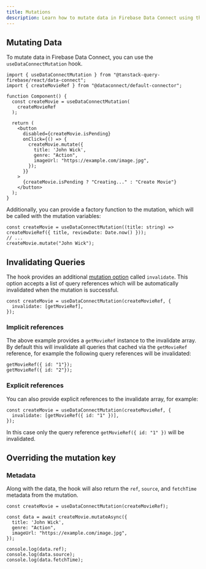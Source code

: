 ```yaml
---
title: Mutations
description: Learn how to mutate data in Firebase Data Connect using the Tanstack Query Firebase hooks.
---
```


## Mutating Data

To mutate data in Firebase Data Connect, you can use the `useDataConnectMutation` hook. 

```tsx
import { useDataConnectMutation } from "@tanstack-query-firebase/react/data-connect";
import { createMovieRef } from "@dataconnect/default-connector";

function Component() {
  const createMovie = useDataConnectMutation(
    createMovieRef
  );

  return (
    <button
      disabled={createMovie.isPending}
      onClick={() => {
        createMovie.mutate({
          title: 'John Wick',
          genre: "Action",
          imageUrl: "https://example.com/image.jpg",
        });
      }}
    >
      {createMovie.isPending ? "Creating..." : "Create Movie"}
    </button>
  );
}
```

Additionally, you can provide a factory function to the mutation, which will be called with the mutation variables:

```tsx
const createMovie = useDataConnectMutation((title: string) => createMovieRef({ title, reviewDate: Date.now() }));
// ...
createMovie.mutate("John Wick");
```

## Invalidating Queries

The hook provides an additional [mutation option](https://tanstack.com/query/latest/docs/framework/react/reference/useMutation) called `invalidate`. This option accepts a list of query references which will be automatically invalidated when the mutation is successful.

```tsx
const createMovie = useDataConnectMutation(createMovieRef, {
  invalidate: [getMovieRef],
});
```

### Implicit references

The above example provides a `getMovieRef` instance to the invalidate array. By default this will invalidate all queries that cached via the `getMovieRef` reference, for example the following query references will be invalidated:

```tsx
getMovieRef({ id: "1"});
getMovieRef({ id: "2"});
```

### Explicit references

You can also provide explicit references to the invalidate array, for example:

```tsx
const createMovie = useDataConnectMutation(createMovieRef, {
  invalidate: [getMovieRef({ id: "1" })],
});
```

In this case only the query reference `getMovieRef({ id: "1" })` will be invalidated.

## Overriding the mutation key

### Metadata

Along with the data, the hook will also return the `ref`, `source`, and `fetchTime` metadata from the mutation.

```tsx
const createMovie = useDataConnectMutation(createMovieRef);

const data = await createMovie.mutateAsync({
  title: 'John Wick',
  genre: "Action",
  imageUrl: "https://example.com/image.jpg",
});

console.log(data.ref);
console.log(data.source);
console.log(data.fetchTime);
```